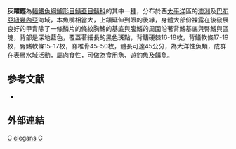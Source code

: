 {{Speciesbox 
| taxon = Cybiosarda elegans 
| image =Cyele_u0.png
| status = LC
| status_system = IUCN3.1
| authority = [[Whitley|Whitley]], 1935
| synonyms = *''Gymnosarda elegans''<br /><small>Whitley, 1935</small>
*''Scomberomorus elegans''<br /><small>Whitley, 1935</small>
}}

'''灰躍鰹'''為[[輻鰭魚綱|輻鰭魚綱]][[鱸形目|鱸形目]][[鯖亞目|鯖亞目]][[鯖科|鯖科]]的其中一[[種|種]]，分布於西[[太平洋|太平洋]]區的[[澳洲|澳洲]]及[[巴布亞紐幾內亞|巴布亞紐幾內亞]]海域，本魚嘴相當大，上頜延伸到眼的後緣，身體大部份裸露在後發展良好的甲胄除了一條鱗片的條紋胸鰭的基底與腹鰭的周圍沿著背鰭基底與臀鰭與區塊，背部是深地藍色，覆蓋著細長的黑色斑點，背鰭硬棘16-18枚，背鰭軟條17-19枚，臀鰭軟條15-17枚，脊椎骨45-50枚，體長可達45公分，為大洋性魚類，成群在表層水域活動，屬肉食性，可做為食用魚、遊釣魚及餌魚。

== 参考文献 ==
{{refbegin}}
*{{FishBase_species|genus=Cybiosarda|species=elegans|year=2012|month=7}}
{{refend}}

==外部連結== 
{{wikispecies-inline|Cybiosarda elegans|灰躍鰹}}

{{Tuna|state=autocollapse}}
{{Taxonbar|from=Q1756041}}

[[Category:食用魚|C]]
[[Category:躍鰹屬|elegans]]
[[Category:1935年描述的魚類|C]]

{{鱸形目小作品}}